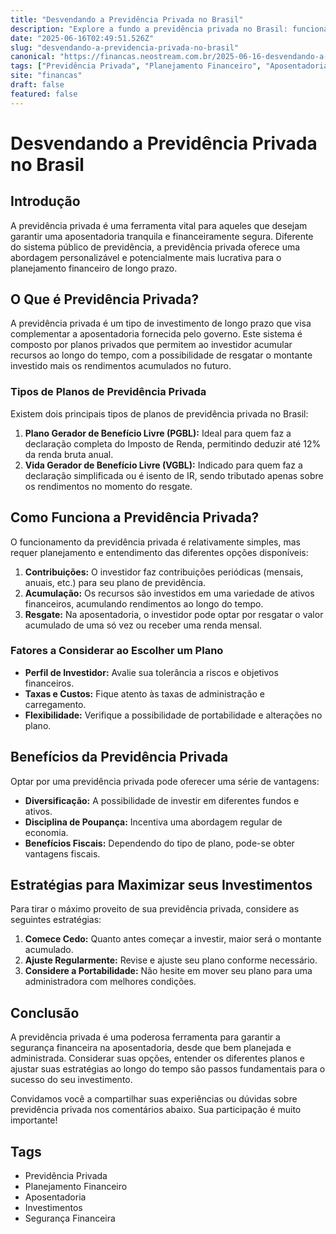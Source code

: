 ```yaml
---
title: "Desvendando a Previdência Privada no Brasil"
description: "Explore a fundo a previdência privada no Brasil: funcionamento, benefícios e dicas para maximizar seus investimentos futuros."
date: "2025-06-16T02:49:51.526Z"
slug: "desvendando-a-previdencia-privada-no-brasil"
canonical: "https://financas.neostream.com.br/2025-06-16-desvendando-a-previdencia-privada-no-brasil"
tags: ["Previdência Privada", "Planejamento Financeiro", "Aposentadoria", "Investimentos", "Segurança Financeira"]
site: "financas"
draft: false
featured: false
---
```


# Desvendando a Previdência Privada no Brasil

## Introdução

A previdência privada é uma ferramenta vital para aqueles que desejam garantir uma aposentadoria tranquila e financeiramente segura. Diferente do sistema público de previdência, a previdência privada oferece uma abordagem personalizável e potencialmente mais lucrativa para o planejamento financeiro de longo prazo.

## O Que é Previdência Privada?

A previdência privada é um tipo de investimento de longo prazo que visa complementar a aposentadoria fornecida pelo governo. Este sistema é composto por planos privados que permitem ao investidor acumular recursos ao longo do tempo, com a possibilidade de resgatar o montante investido mais os rendimentos acumulados no futuro.

### Tipos de Planos de Previdência Privada

Existem dois principais tipos de planos de previdência privada no Brasil:

1. **Plano Gerador de Benefício Livre (PGBL):** Ideal para quem faz a declaração completa do Imposto de Renda, permitindo deduzir até 12% da renda bruta anual.
2. **Vida Gerador de Benefício Livre (VGBL):** Indicado para quem faz a declaração simplificada ou é isento de IR, sendo tributado apenas sobre os rendimentos no momento do resgate.

## Como Funciona a Previdência Privada?

O funcionamento da previdência privada é relativamente simples, mas requer planejamento e entendimento das diferentes opções disponíveis:

1. **Contribuições:** O investidor faz contribuições periódicas (mensais, anuais, etc.) para seu plano de previdência.
2. **Acumulação:** Os recursos são investidos em uma variedade de ativos financeiros, acumulando rendimentos ao longo do tempo.
3. **Resgate:** Na aposentadoria, o investidor pode optar por resgatar o valor acumulado de uma só vez ou receber uma renda mensal.

### Fatores a Considerar ao Escolher um Plano

- **Perfil de Investidor:** Avalie sua tolerância a riscos e objetivos financeiros.
- **Taxas e Custos:** Fique atento às taxas de administração e carregamento.
- **Flexibilidade:** Verifique a possibilidade de portabilidade e alterações no plano.

## Benefícios da Previdência Privada

Optar por uma previdência privada pode oferecer uma série de vantagens:

- **Diversificação:** A possibilidade de investir em diferentes fundos e ativos.
- **Disciplina de Poupança:** Incentiva uma abordagem regular de economia.
- **Benefícios Fiscais:** Dependendo do tipo de plano, pode-se obter vantagens fiscais.

## Estratégias para Maximizar seus Investimentos

Para tirar o máximo proveito de sua previdência privada, considere as seguintes estratégias:

1. **Comece Cedo:** Quanto antes começar a investir, maior será o montante acumulado.
2. **Ajuste Regularmente:** Revise e ajuste seu plano conforme necessário.
3. **Considere a Portabilidade:** Não hesite em mover seu plano para uma administradora com melhores condições.

## Conclusão

A previdência privada é uma poderosa ferramenta para garantir a segurança financeira na aposentadoria, desde que bem planejada e administrada. Considerar suas opções, entender os diferentes planos e ajustar suas estratégias ao longo do tempo são passos fundamentais para o sucesso do seu investimento.

Convidamos você a compartilhar suas experiências ou dúvidas sobre previdência privada nos comentários abaixo. Sua participação é muito importante!

## Tags

- Previdência Privada
- Planejamento Financeiro
- Aposentadoria
- Investimentos
- Segurança Financeira
